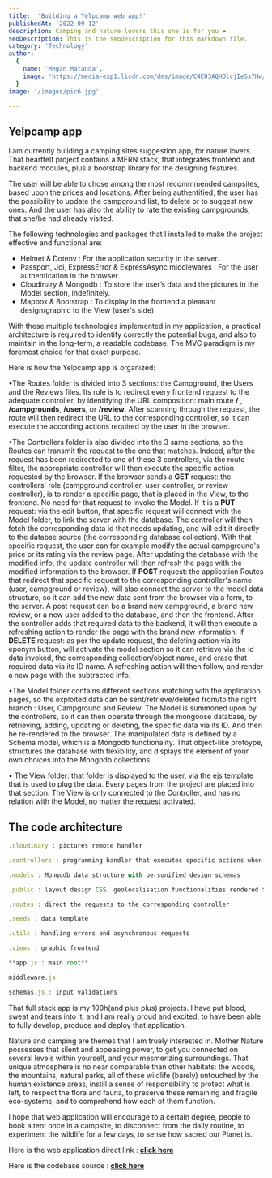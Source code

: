 ```yaml
---
title:  'Building a Yelpcamp web app!'
publishedAt: '2022-09-12'
description: Camping and nature lovers this one is for you ❤️
seoDescription: This is the seoDescription for this markdown file.
category: 'Technology'
author:
  {
    name: 'Megan Matanda',
    image: 'https://media-exp1.licdn.com/dms/image/C4E03AQHOlcjIeSs7Hw/profile-displayphoto-shrink_200_200/0/1656079264419?e=1665014400&v=beta&t=iqNsDEnusO-SGUDunM-TC5ZJcMGGMq6Yn_xWwOVYXvE',
  }
image: '/images/pic6.jpg'

---
```


## Yelpcamp app

I am currently building a camping sites suggestion app, for nature lovers.
 That heartfelt project contains a MERN stack, that integrates frontend and backend modules, plus a bootstrap library for the designing features.

The user will be able to chose among the most recommmended campsites, based upon the prices and locations. 
After being authentified, the user has the possibility to update the campground list, 
to delete or to suggest new ones. And the user has also the ability to rate the existing campgrounds, that she/he had already visited.

The following technologies and packages that I installed to make the project effective and functional are:

- Helmet & Dotenv : For the application security in the server.
- Passport, Joi, ExpressError & ExpressAsync middlewares : For the user authentication in the browser.
- Cloudinary & Mongodb : To store the user’s data and the pictures in the Model section, indefinitely. 
- Mapbox & Bootstrap : To display in the frontend a pleasant design/graphic to the View (user's side)

With these multiple technologies implemented in my application, a practical architecture is required to identify correctly the potential bugs, and also to maintain in the long-term, a readable codebase.
The MVC paradigm is my foremost choice for that exact purpose.

 Here is how the Yelpcamp app is organized:

 •The Routes folder is divided into 3 sections: the Campground, the Users and the Reviews files. Its role is to redirect every frontend request to the adequate controller, by identifying the URL composition: main route **/** , **/campgrounds**, **/users**, or  **/review**. 
 After scanning through the request, the route will then redirect the URL to the corresponding controller, so it can execute the according actions required by the user in the browser.

 •The Controllers folder is also divided into the 3 same sections, so the Routes can transmit the request to the one that matches. Indeed, after the request has been redirected to one of these 3 controllers, via the route filter, the appropriate controller will then execute the specific action requested by the browser. 
If the browser sends a **GET** request: the controllers' role (campground controller, user controller, or review controller), is to render a specific page, that is placed in the View, to the frontend. No need for that request to invoke the Model.
If it is a **PUT** request: via the edit button, that specific request will connect with the Model folder, to link the server with the database. The controller will then fetch the corresponding data id that needs updating, and will edit it directly to the databse source (the corresponding database collection). With that specific request, the user can for example modify the actual campground's price or its rating via the review page. After updating the database with the modified info, the update controller will then refresh the page with the modified information to the browser. 
If **POST** request: the application Routes that redirect that specific request to the corresponding controller's name (user, campground or review), will also connect the server to the model data structure, so it can add the new data sent from the browser via a form, to the server. A post request can be a brand new campground, a brand new review, or a new user added to the database, and then the frontend. After the controller adds that required data to the backend, it will then execute a refreshing action to render the page with the brand new information.
If **DELETE** request: as per the update request, the deleting action via its eponym button, will activate the model section so it can retrieve via the id data invoked, the corresponding collection/object name, and erase that required data via its ID name. A refreshing action will then follow, and render a new page with the subtracted info.

 •The Model folder contains different sections matching with the application pages, so the exploited data can be sent/retrieve/deleted from/to the right branch : User, Campground and Review. The Model is summoned upon by the controllers, so it can then operate through the mongoose database, by retrieving, adding, updating or deleting, the specific data via its ID. And then be re-rendered to the browser. The manipulated data is defined by a Schema model, which is a Mongodb functionality. That object-like protoype, structures the database with flexibility, and displays the element of your own choices into the Mongodb collections.

 • The View folder: that folder is displayed to the user, via the ejs template that is used to plug the data. Every pages from the project are placed into that section. The View is only connected to the Controller, and has no relation with the Model, no matter the request activated.

## The code architecture 
 ```js index.js box=1[30:50]
.cloudinary : pictures remote handler

.controllers : programming handler that executes specific actions when request recieved to the server.

.models : Mongodb data structure with personified design schemas

.public : layout design CSS, geolocalisation functionalities rendered to the clientside

.routes : direct the requests to the corresponding controller

.seeds : data template

.utils : handling errors and asynchronous requests

.views : graphic frontend

**app.js : main root**

middleware.js 

schemas.js : input validations
```

That full stack app is my 100h(and plus plus) projects. I have put blood, sweat and tears into it, and
I am really proud and excited, to have been able to fully develop, produce and deploy that application.

Nature and camping are themes that I am truely interested in. Mother Nature possesses that silent and appeasing power, to get you connected on several levels within yourself, and your mesmerizing surroundings. 
That unique atmosphere is no near comparable than other habitats:
 the woods, the mountains, natural parks, all of these wildlife  (barely) untouched by the human existence areas, instill a sense of responsibility to protect what is left, to respect the flora and fauna, 
  to preserve these remaining and fragile eco-systems, and to comprehend how each of them function.

I hope that web application will encourage to a certain degree, people to book a tent once in a campsite, to disconnect from the daily routine, to experiment the wildlife for a few days, to sense how sacred our Planet is.


Here is the web application direct link : <a href="https://yelpcamp74.herokuapp.com/"> **click here** </a>

Here is the codebase source : <a href="https://github.com/Megan74/YelpCamp"> **click here** </a>